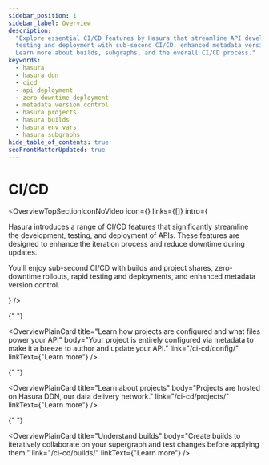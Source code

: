 ```yaml
---
sidebar_position: 1
sidebar_label: Overview
description:
  "Explore essential CI/CD features by Hasura that streamline API development, testing, and deployment. Enjoy rapid
  testing and deployment with sub-second CI/CD, enhanced metadata version control, and zero-downtime during updates.
  Learn more about builds, subgraphs, and the overall CI/CD process."
keywords:
  - hasura
  - hasura ddn
  - cicd
  - api deployment
  - zero-downtime deployment
  - metadata version control
  - hasura projects
  - hasura builds
  - hasura env vars
  - hasura subgraphs
hide_table_of_contents: true
seoFrontMatterUpdated: true
---
```



# CI/CD

<OverviewTopSectionIconNoVideo
  icon={<Icon />}
  links={[]}
  intro={
    <div>
      <p>
        Hasura introduces a range of CI/CD features that significantly streamline the development, testing, and
        deployment of APIs. These features are designed to enhance the iteration process and reduce downtime during
        updates.
      </p>
      <p>
        You'll enjoy sub-second CI/CD with builds and project shares, zero-downtime rollouts, rapid testing and
        deployments, and enhanced metadata version control.
      </p>
    </div>
  }
/>

<div className="overview-gallery card-wrapper">

{" "}

<OverviewPlainCard
  title="Learn how projects are configured and what files power your API"
  body="Your project is entirely configured via metadata to make it a breeze to author and update your API."
  link="/ci-cd/config/"
  linkText={"Learn more"}
/>

{" "}

<OverviewPlainCard
  title="Learn about projects"
  body="Projects are hosted on Hasura DDN, our data delivery network."
  link="/ci-cd/projects/"
  linkText={"Learn more"}
/>

{" "}

<OverviewPlainCard
  title="Understand builds"
  body="Create builds to iteratively collaborate on your supergraph and test changes before applying them."
  link="/ci-cd/builds/"
  linkText={"Learn more"}
/>

</div>
